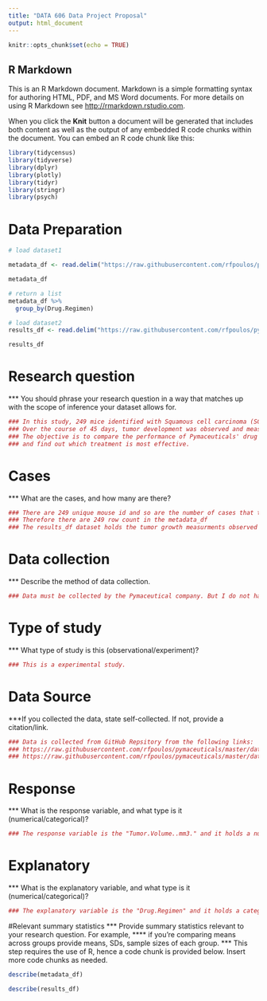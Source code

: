 ```yaml
---
title: "DATA 606 Data Project Proposal"
output: html_document
---
```


```r
knitr::opts_chunk$set(echo = TRUE)
```

## R Markdown

This is an R Markdown document. Markdown is a simple formatting syntax for authoring HTML, PDF, and MS Word documents. For more details on using R Markdown see <http://rmarkdown.rstudio.com>.

When you click the **Knit** button a document will be generated that includes both content as well as the output of any embedded R code chunks within the document. You can embed an R code chunk like this:

```r
library(tidycensus)
library(tidyverse)
library(dplyr)
library(plotly)
library(tidyr)
library(stringr)
library(psych)
```

# Data Preparation

```r
# load dataset1

metadata_df <- read.delim("https://raw.githubusercontent.com/rfpoulos/pymaceuticals/master/data/Mouse_metadata.csv", header=T, sep=",")

metadata_df
```

```r
# return a list
metadata_df %>%
  group_by(Drug.Regimen) 
```

```r
# load dataset2
results_df <- read.delim("https://raw.githubusercontent.com/rfpoulos/pymaceuticals/master/data/Study_results.csv", header=T, sep=",")

results_df
```

# Research question 
*** You should phrase your research question in a way that matches up with the scope of inference your dataset allows for.
```r
### In this study, 249 mice identified with Squamous cell carcinoma (SCC) tumor growth were treated through a variety of drug regimens. 
### Over the course of 45 days, tumor development was observed and measured.
### The objective is to compare the performance of Pymaceuticals' drug of interest, Capomulin, versus the other treatment regimens 
### and find out which treatment is most effective.
```

# Cases
*** What are the cases, and how many are there?
```r
### There are 249 unique mouse id and so are the number of cases that treated with variety if drug regimem.
### Therefore there are 249 row count in the metadata_df
### The results_df dataset holds the tumor growth measurments observed for each Mouse ID and carries 1,893 rows results.
```

# Data collection
*** Describe the method of data collection.
```r
### Data must be collected by the Pymaceutical company. But I do not have the source of the data.

```

# Type of study
*** What type of study is this (observational/experiment)?
```r
### This is a experimental study.
```

# Data Source
***If you collected the data, state self-collected. If not, provide a citation/link.
```r
### Data is collected from GitHub Repsitory from the following links:
### https://raw.githubusercontent.com/rfpoulos/pymaceuticals/master/data/Mouse_metadata.csv
### https://raw.githubusercontent.com/rfpoulos/pymaceuticals/master/data/Study_results.csv
```

# Response
*** What is the response variable, and what type is it (numerical/categorical)?
```r
### The response variable is the "Tumor.Volume..mm3." and it holds a numerical data.

```

# Explanatory
*** What is the explanatory variable, and what type is it (numerical/categorical)?
```r
### The explanatory variable is the "Drug.Regimen" and it holds a categorical data and "Timepoint" which holds numerical data
```

#Relevant summary statistics
*** Provide summary statistics relevant to your research question. For example, 
**** if you’re comparing means across groups provide means, SDs, sample sizes of each group. 
*** This step requires the use of R, hence a code chunk is provided below. Insert more code chunks as needed.
```r
describe(metadata_df)
```

```r
describe(results_df)
```


